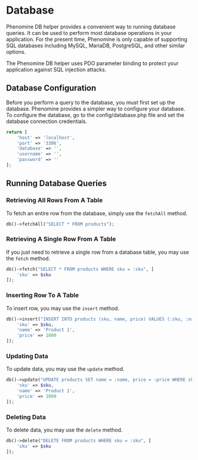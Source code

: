 
# Database

Phenomine DB helper provides a convenient way to running database queries. It can be used to perform most database operations in your application. For the present time, Phenomine is only capable of supporting SQL databases including MySQL, MariaDB, PostgreSQL, and other similar options.

The Phenomine DB helper uses PDO parameter binding to protect your application against SQL injection attacks.

## Database Configuration
Before you perform a query to the database, you must first set up the database. Phenomine provides a simpler way to configure your database. To configure the database, go to the config/database.php file and set the database connection credentials.

```php showLineNumbers filename="config/database.php" copy
return [
    'host' => 'localhost',
    'port' => '3306',
    'database' => '',
    'username' => '',
    'password' => ''
];
```

## Running Database Queries
### Retrieving All Rows From A Table
To fetch an entire row from the database, simply use the `fetchAll` method.

```php showLineNumbers copy
db()->fetchAll("SELECT * FROM products");
```

### Retrieving A Single Row From A Table
If you just need to retrieve a single row from a database table, you may use the `fetch` method.

```php showLineNumbers copy
db()->fetch("SELECT * FROM products WHERE sku = :sku", [
    'sku' => $sku
]);
```

### Inserting Row To A Table
To insert row, you may use the `insert` method.

```php showLineNumbers copy
db()->insert("INSERT INTO products (sku, name, price) VALUES (:sku, :name, :price)", [
    'sku' => $sku,
    'name' => 'Product 1',
    'price' => 1000
]);
```

### Updating Data
To update data, you may use the `update` method.

```php showLineNumbers copy
db()->update("UPDATE products SET name = :name, price = :price WHERE sku = :sku", [
    'sku' => $sku,
    'name' => 'Product 1',
    'price' => 1000
]);
```

### Deleting Data
To delete data, you may use the `delete` method.

```php showLineNumbers copy
db()->delete("DELETE FROM products WHERE sku = :sku", [
    'sku' => $sku
]);
```
